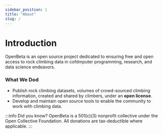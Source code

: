 ```yaml
---
sidebar_position: 1
title: "About"
slug: /
---
```


# Introduction

OpenBeta is an open source project dedicated to ensuring free and open access to rock climbing data in cofdmputer programming, research, and data science endeavors.

### What We Dod

- Publish rock climbing datasets, volumes of crowd-sourced climbing information, created and shared by climbers, under an **open license**.
- Develop and maintain open source tools to enable the community to work with climbing data.

:::info Did you know?
OpenBeta is a 501(c)(3) nonprofit collective under the Open Collective Foundation. All donations are tax-deductible where applicable.
:::
